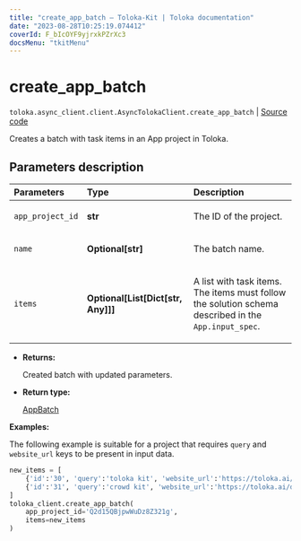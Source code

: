 ```yaml
---
title: "create_app_batch — Toloka-Kit | Toloka documentation"
date: "2023-08-28T10:25:19.074412"
coverId: F_bIcOYF9yjrxkPZrXc3
docsMenu: "tkitMenu"
---
```


# create_app_batch

`toloka.async_client.client.AsyncTolokaClient.create_app_batch` | [Source code](https://github.com/Toloka/toloka-kit/blob/v1.2.1/src/client/__init__.py#L0)

Creates a batch with task items in an App project in Toloka.

## Parameters description

| Parameters | Type | Description |
| :----------| :----| :-----------|
`app_project_id`|**str**|<p>The ID of the project.</p>
`name`|**Optional\[str\]**|<p>The batch name.</p>
`items`|**Optional\[List\[Dict\[str, Any\]\]\]**|<p>A list with task items. The items must follow the solution schema described in the `App.input_spec`.</p>

* **Returns:**

  Created batch with updated parameters.

* **Return type:**

  [AppBatch](/docs/toloka-kit/reference/toloka.client.app.AppBatch)

**Examples:**

The following example is suitable for a project
that requires `query` and `website_url` keys to be present in input data.

```python
new_items = [
    {'id':'30', 'query':'toloka kit', 'website_url':'https://toloka.ai/docs/toloka-kit'},
    {'id':'31', 'query':'crowd kit', 'website_url':'https://toloka.ai/docs/crowd-kit'}
]
toloka_client.create_app_batch(
    app_project_id='Q2d15QBjpwWuDz8Z321g',
    items=new_items
)
```